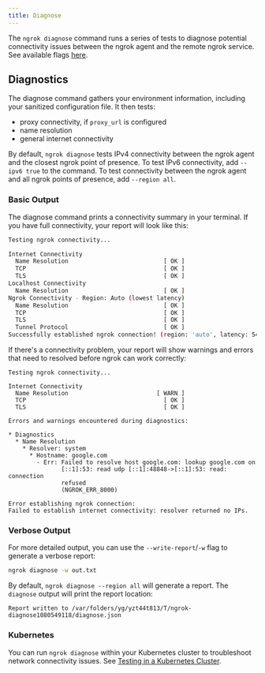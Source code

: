 ```yaml
---
title: Diagnose
---
```

The `ngrok diagnose` command runs a series of tests to diagnose potential connectivity issues between the ngrok agent and the remote ngrok service. See available flags [here](/agent/cli/#ngrok-diagnose).

## Diagnostics

The diagnose command gathers your environment information, including your sanitized configuration file. It then tests:

- proxy connectivity, if `proxy_url` is configured
- name resolution
- general internet connectivity

By default, `ngrok diagnose` tests IPv4 connectivity between the ngrok agent and the closest ngrok point of presence. To test IPv6 connectivity, add `--ipv6 true` to the command. To test connectivity between the ngrok agent and all ngrok points of presence, add `--region all`.

### Basic Output

The diagnose command prints a connectivity summary in your terminal. If you have full connectivity, your report will look like this:

```bash
Testing ngrok connectivity...

Internet Connectivity
  Name Resolution                           [ OK ]
  TCP                                       [ OK ]
  TLS                                       [ OK ]
Localhost Connectivity
  Name Resolution                           [ OK ]
Ngrok Connectivity - Region: Auto (lowest latency)
  Name Resolution                           [ OK ]
  TCP                                       [ OK ]
  TLS                                       [ OK ]
  Tunnel Protocol                           [ OK ]
Successfully established ngrok connection! (region: 'auto', latency: 54.895145ms)
```

If there's a connectivity problem, your report will show warnings and errors that need to resolved before ngrok can work correctly:

```
Testing ngrok connectivity...

Internet Connectivity
  Name Resolution                         [ WARN ]
  TCP                                       [ OK ]
  TLS                                       [ OK ]

Errors and warnings encountered during diagnostics:

* Diagnostics
  * Name Resolution
    * Resolver: system
      * Hostname: google.com
        - Err: Failed to resolve host google.com: lookup google.com on
               [::1]:53: read udp [::1]:48848->[::1]:53: read: connection
               refused
               (NGROK_ERR_8000)

Error establishing ngrok connection:
Failed to establish internet connectivity: resolver returned no IPs.
```

### Verbose Output

For more detailed output, you can use the `--write-report`/`-w` flag to generate a verbose report:

```bash
ngrok diagnose -w out.txt
```

By default, `ngrok diagnose --region all` will generate a report. The `diagnose` output will print the report location:

```
Report written to /var/folders/yg/yzt44t813/T/ngrok-diagnose1080549118/diagnose.json
```

### Kubernetes

You can run `ngrok diagnose` within your Kubernetes cluster to troubleshoot network connectivity issues. See [Testing in a Kubernetes Cluster](/guides/running-behind-firewalls/#testing-in-a-kubernetes-cluster).
